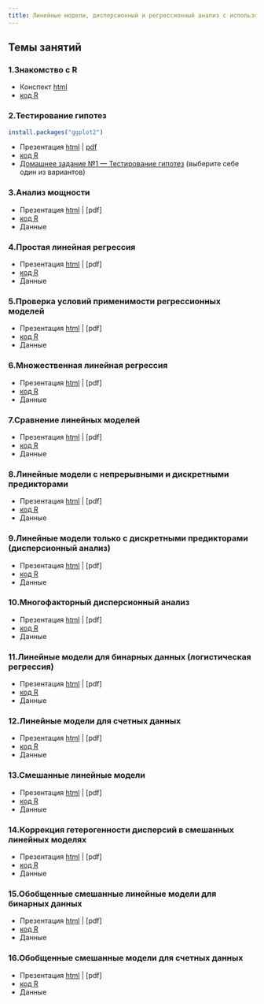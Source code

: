 ```yaml
---
title: Линейные модели, дисперсионный и регрессионный анализ с использованием R
---
```


## Темы занятий

### 1.Знакомство с R 

- Конспект [html](01_intro_to_r.html)
- [код R](01_code_intro_to_r.R)

### 2.Тестирование гипотез

```r
install.packages("ggplot2")
```
- Презентация [html](02_hypothesis_testing.html) |  [pdf](02_hypothesis_testing.pdf)
- [код R](02_code_hypothesis_testing.R)
- [Домашнее задание №1 --- Тестирование гипотез](hw/hw1_t-test-cholest.zip) (выберите себе один из вариантов)

### 3.Анализ мощности

- Презентация [html](03_power.html) | [pdf]
- [код R](03_code_power.R)
- Данные


### 4.Простая линейная регрессия 

- Презентация [html](04_LM.html) | [pdf]
- [код R](04_code_LM.R)
- Данные

### 5.Проверка условий применимости регрессионных моделей 

- Презентация [html](05_model_validation.html) | [pdf]
- [код R](05_code_model_validation.R)
- Данные

### 6.Множественная линейная регрессия 

- Презентация [html](06_multiple_LM.html) | [pdf]
- [код R](06_code_multiple_LM.R)
- Данные

### 7.Сравнение линейных моделей 

- Презентация [html](07_model_selection.html) | [pdf]
- [код R](07_code_model_selection.R)
- Данные

### 8.Линейные модели с непрерывными и дискретными предикторами 

- Презентация [html](08_LM_with_continuous_and_discrete_predictors.html) | [pdf]
- [код R](08_code_LM_with_continuous_and_discrete_predictors.R)
- Данные

### 9.Линейные модели только с дискретными предикторами (дисперсионный анализ) 

- Презентация [html](09_anova.html) | [pdf]
- [код R](09_code_anova.R)
- Данные

### 10.Многофакторный дисперсионный анализ 

- Презентация [html](10_two-way_anova_and_interactions.html) | [pdf]
- [код R](10_code_two-way_anova_and_interactions.R)
- Данные

### 11.Линейные модели для бинарных данных (логистическая регрессия) 

- Презентация [html](11_GLM_binary.html) | [pdf]
- [код R](11_code_GLM_binary.R)
- Данные

### 12.Линейные модели для счетных данных 

- Презентация [html](12_general_linear_models_for_count_data.html) | [pdf]
- [код R](12_GLM_count.R)
- Данные

### 13.Смешанные линейные модели 

- Презентация [html](13_GLMM_gaussian.html) | [pdf]
- [код R](13_code_GLMM_gaussian_st.R)
- Данные

### 14.Коррекция гетерогенности дисперсий в смешанных линейных моделях 

- Презентация [html](14_variance_structure.html) | [pdf]
- [код R](14_code_variance_structure.R)
- Данные

### 15.Обобщенные смешанные линейные модели для бинарных данных 

- Презентация [html](15_GLMM_binary.html) | [pdf]
- [код R](15_code_GLMM_binary.R)
- Данные

### 16.Обобщенные смешанные модели для счетных данных 

- Презентация [html](16_GLMM_count.html) | [pdf]
- [код R](16_code_GLMM_count.R)
- Данные

